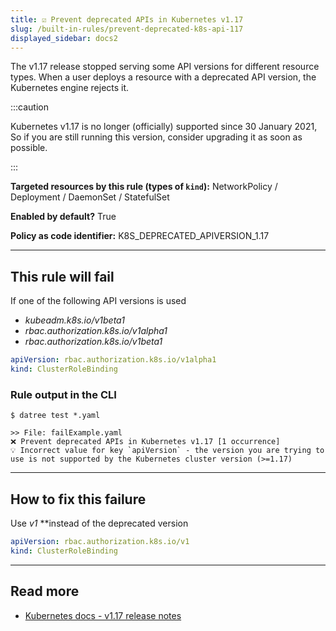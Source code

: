 ```yaml
---
title: ☑️ Prevent deprecated APIs in Kubernetes v1.17
slug: /built-in-rules/prevent-deprecated-k8s-api-117
displayed_sidebar: docs2
---
```


The v1.17 release stopped serving some API versions for different resource types. When a user deploys a resource with a deprecated API version, the Kubernetes engine rejects it.

:::caution

Kubernetes v1.17 is no longer (officially) supported since 30 January 2021, So if you are still running this version, consider upgrading it as soon as possible.

:::

**Targeted resources by this rule (types of **`kind`**):** NetworkPolicy / Deployment / DaemonSet / StatefulSet

**Enabled by default?** True

**Policy as code identifier:** K8S_DEPRECATED_APIVERSION_1.17

---

## This rule will fail

If one of the following API versions is used

- _kubeadm.k8s.io/v1beta1_
- _rbac.authorization.k8s.io/v1alpha1_
- _rbac.authorization.k8s.io/v1beta1_

```yaml
apiVersion: rbac.authorization.k8s.io/v1alpha1
kind: ClusterRoleBinding
```

### Rule output in the CLI

```none
$ datree test *.yaml

>> File: failExample.yaml
❌ Prevent deprecated APIs in Kubernetes v1.17 [1 occurrence]
💡 Incorrect value for key `apiVersion` - the version you are trying to use is not supported by the Kubernetes cluster version (>=1.17)
```

---

## How to fix this failure

Use *v1* **instead of the deprecated version

```yaml
apiVersion: rbac.authorization.k8s.io/v1
kind: ClusterRoleBinding
```

---

## Read more

- [Kubernetes docs - v1.17 release notes](https://v1-17.docs.kubernetes.io/docs/setup/release/notes/#deprecations-and-removals)
